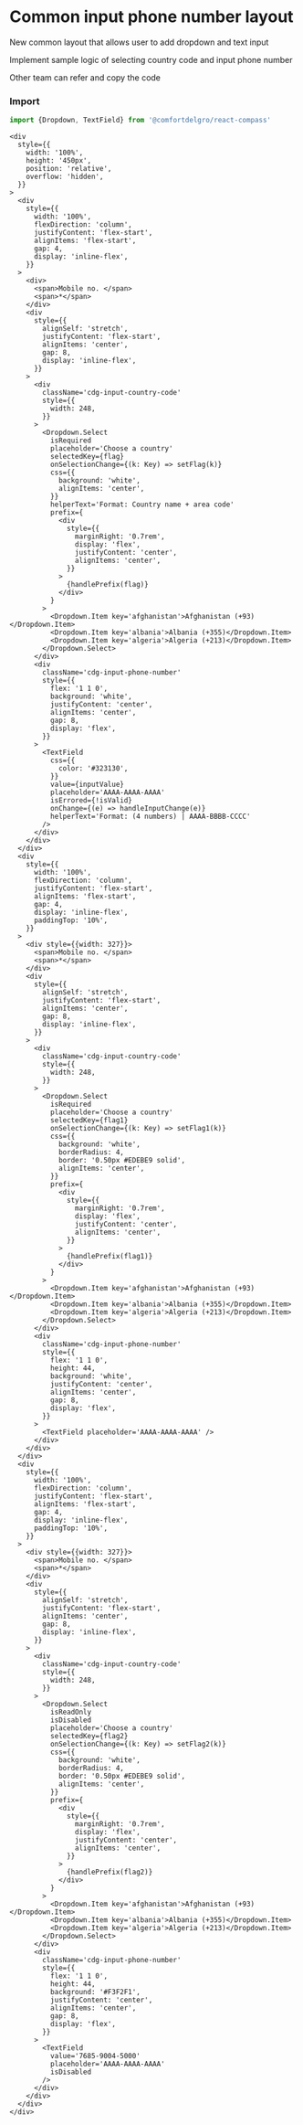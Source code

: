 
# Common input phone number layout

New common layout that allows user to add dropdown and text input

Implement sample logic of selecting country code and input phone number

Other team can refer and copy the code

### Import

```ts
import {Dropdown, TextField} from '@comfortdelgro/react-compass'
```

<section className={styles.avatarShowcaseContainer}>
  <LayoutInputPhoneNumber />
</section>

```tsx
<div
  style={{
    width: '100%',
    height: '450px',
    position: 'relative',
    overflow: 'hidden',
  }}
>
  <div
    style={{
      width: '100%',
      flexDirection: 'column',
      justifyContent: 'flex-start',
      alignItems: 'flex-start',
      gap: 4,
      display: 'inline-flex',
    }}
  >
    <div>
      <span>Mobile no. </span>
      <span>*</span>
    </div>
    <div
      style={{
        alignSelf: 'stretch',
        justifyContent: 'flex-start',
        alignItems: 'center',
        gap: 8,
        display: 'inline-flex',
      }}
    >
      <div
        className='cdg-input-country-code'
        style={{
          width: 248,
        }}
      >
        <Dropdown.Select
          isRequired
          placeholder='Choose a country'
          selectedKey={flag}
          onSelectionChange={(k: Key) => setFlag(k)}
          css={{
            background: 'white',
            alignItems: 'center',
          }}
          helperText='Format: Country name + area code'
          prefix={
            <div
              style={{
                marginRight: '0.7rem',
                display: 'flex',
                justifyContent: 'center',
                alignItems: 'center',
              }}
            >
              {handlePrefix(flag)}
            </div>
          }
        >
          <Dropdown.Item key='afghanistan'>Afghanistan (+93)</Dropdown.Item>
          <Dropdown.Item key='albania'>Albania (+355)</Dropdown.Item>
          <Dropdown.Item key='algeria'>Algeria (+213)</Dropdown.Item>
        </Dropdown.Select>
      </div>
      <div
        className='cdg-input-phone-number'
        style={{
          flex: '1 1 0',
          background: 'white',
          justifyContent: 'center',
          alignItems: 'center',
          gap: 8,
          display: 'flex',
        }}
      >
        <TextField
          css={{
            color: '#323130',
          }}
          value={inputValue}
          placeholder='AAAA-AAAA-AAAA'
          isErrored={!isValid}
          onChange={(e) => handleInputChange(e)}
          helperText='Format: (4 numbers) | AAAA-BBBB-CCCC'
        />
      </div>
    </div>
  </div>
  <div
    style={{
      width: '100%',
      flexDirection: 'column',
      justifyContent: 'flex-start',
      alignItems: 'flex-start',
      gap: 4,
      display: 'inline-flex',
      paddingTop: '10%',
    }}
  >
    <div style={{width: 327}}>
      <span>Mobile no. </span>
      <span>*</span>
    </div>
    <div
      style={{
        alignSelf: 'stretch',
        justifyContent: 'flex-start',
        alignItems: 'center',
        gap: 8,
        display: 'inline-flex',
      }}
    >
      <div
        className='cdg-input-country-code'
        style={{
          width: 248,
        }}
      >
        <Dropdown.Select
          isRequired
          placeholder='Choose a country'
          selectedKey={flag1}
          onSelectionChange={(k: Key) => setFlag1(k)}
          css={{
            background: 'white',
            borderRadius: 4,
            border: '0.50px #EDEBE9 solid',
            alignItems: 'center',
          }}
          prefix={
            <div
              style={{
                marginRight: '0.7rem',
                display: 'flex',
                justifyContent: 'center',
                alignItems: 'center',
              }}
            >
              {handlePrefix(flag1)}
            </div>
          }
        >
          <Dropdown.Item key='afghanistan'>Afghanistan (+93)</Dropdown.Item>
          <Dropdown.Item key='albania'>Albania (+355)</Dropdown.Item>
          <Dropdown.Item key='algeria'>Algeria (+213)</Dropdown.Item>
        </Dropdown.Select>
      </div>
      <div
        className='cdg-input-phone-number'
        style={{
          flex: '1 1 0',
          height: 44,
          background: 'white',
          justifyContent: 'center',
          alignItems: 'center',
          gap: 8,
          display: 'flex',
        }}
      >
        <TextField placeholder='AAAA-AAAA-AAAA' />
      </div>
    </div>
  </div>
  <div
    style={{
      width: '100%',
      flexDirection: 'column',
      justifyContent: 'flex-start',
      alignItems: 'flex-start',
      gap: 4,
      display: 'inline-flex',
      paddingTop: '10%',
    }}
  >
    <div style={{width: 327}}>
      <span>Mobile no. </span>
      <span>*</span>
    </div>
    <div
      style={{
        alignSelf: 'stretch',
        justifyContent: 'flex-start',
        alignItems: 'center',
        gap: 8,
        display: 'inline-flex',
      }}
    >
      <div
        className='cdg-input-country-code'
        style={{
          width: 248,
        }}
      >
        <Dropdown.Select
          isReadOnly
          isDisabled
          placeholder='Choose a country'
          selectedKey={flag2}
          onSelectionChange={(k: Key) => setFlag2(k)}
          css={{
            background: 'white',
            borderRadius: 4,
            border: '0.50px #EDEBE9 solid',
            alignItems: 'center',
          }}
          prefix={
            <div
              style={{
                marginRight: '0.7rem',
                display: 'flex',
                justifyContent: 'center',
                alignItems: 'center',
              }}
            >
              {handlePrefix(flag2)}
            </div>
          }
        >
          <Dropdown.Item key='afghanistan'>Afghanistan (+93)</Dropdown.Item>
          <Dropdown.Item key='albania'>Albania (+355)</Dropdown.Item>
          <Dropdown.Item key='algeria'>Algeria (+213)</Dropdown.Item>
        </Dropdown.Select>
      </div>
      <div
        className='cdg-input-phone-number'
        style={{
          flex: '1 1 0',
          height: 44,
          background: '#F3F2F1',
          justifyContent: 'center',
          alignItems: 'center',
          gap: 8,
          display: 'flex',
        }}
      >
        <TextField
          value='7685-9004-5000'
          placeholder='AAAA-AAAA-AAAA'
          isDisabled
        />
      </div>
    </div>
  </div>
</div>
```
